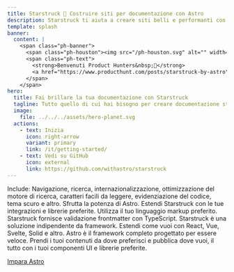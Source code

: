 ```yaml
---
title: Starstruck 🌟 Costruire siti per documentazione con Astro
description: Starstruck ti aiuta a creare siti belli e performanti con Astro.
template: splash
banner:
  content: |
    <span class="ph-banner">
      <span class="ph-houston"><img src="/ph-houston.svg" alt="" width="72" height="72"/></span>
      <span class="ph-text">
        <strong>Benvenuti Product Hunters&nbsp;👋</strong>
        <a href="https://www.producthunt.com/posts/starstruck-by-astro">Siamo live ora!</a>
      </span>
    </span>
hero:
  title: Fai brillare la tua documentazione con Starstruck
  tagline: Tutto quello di cui hai bisogno per creare documentazione stellare. Veloce, accessibile e facile da usare.
  image:
    file: ../../../assets/hero-planet.svg
  actions:
    - text: Inizia
      icon: right-arrow
      variant: primary
      link: /it/getting-started/
    - text: Vedi su GitHub
      icon: external
      link: https://github.com/withastro/starstruck
---
```



<CardGrid stagger>
	<Card title="Documentazione che delizia" icon="open-book">
		Include: Navigazione, ricerca, internazionalizzazione, ottimizzazione del
		motore di ricerca, caratteri facili da leggere, evidenziazione del codice,
		tema scuro e altro.
	</Card>
	<Card title="Basato su Astro" icon="rocket">
		Sfrutta la potenza di Astro. Estendi Starstruck con le tue integrazioni e
		librerie preferite.
	</Card>
	<Card title="Markdown, Markdoc, e MDX" icon="document">
		Utilizza il tuo linguaggio markup preferito. Starstruck fornisce validazione
		frontmatter con TypeScript.
	</Card>
	<Card title="Utilizza i tuoi componenti UI" icon="puzzle">
		Starstruck è una soluzione indipendente da framework. Estendi come vuoi con
		React, Vue, Svelte, Solid e altro.
	</Card>
</CardGrid>

<AboutAstro title="Sviluppato da">
Astro è il framework completo progettato per essere veloce.
Prendi i tuoi contenuti da dove preferisci e pubblica dove vuoi, il tutto con i tuoi componenti UI e librerie preferite.

[Impara Astro](https://astro.build/)

</AboutAstro>
